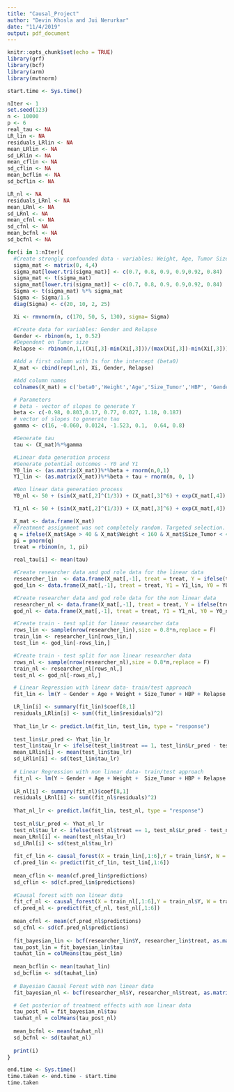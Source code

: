 ```yaml
---
title: "Causal_Project"
author: "Devin Khosla and Jui Nerurkar"
date: "11/4/2019"
output: pdf_document
---
```


```r
knitr::opts_chunk$set(echo = TRUE)
library(grf)
library(bcf)
library(arm)
library(mvtnorm)
```

```r
start.time <- Sys.time()

nIter <- 1
set.seed(123)
n <- 10000
p <- 6
real_tau <- NA
LR_lin <- NA
residuals_LRlin <- NA
mean_LRlin <- NA
sd_LRlin <- NA
mean_cflin <- NA
sd_cflin <- NA
mean_bcflin <- NA
sd_bcflin <- NA

LR_nl <- NA
residuals_LRnl <- NA
mean_LRnl <- NA
sd_LRnl <- NA
mean_cfnl <- NA
sd_cfnl <- NA
mean_bcfnl <- NA
sd_bcfnl <- NA

for(i in 1:nIter){
  #Create strongly confounded data - variables: Weight, Age, Tumor Size and Blood Pressure
  sigma_mat <- matrix(0, 4,4)
  sigma_mat[lower.tri(sigma_mat)] <- c(0.7, 0.8, 0.9, 0.9,0.92, 0.84)
  sigma_mat <- t(sigma_mat)
  sigma_mat[lower.tri(sigma_mat)] <- c(0.7, 0.8, 0.9, 0.9,0.92, 0.84)
  Sigma <- t(sigma_mat) %*% sigma_mat
  Sigma <- Sigma/1.5
  diag(Sigma) <- c(20, 10, 2, 25)

  Xi <- rmvnorm(n, c(170, 50, 5, 130), sigma= Sigma)

  #Create data for variables: Gender and Relapse
  Gender <- rbinom(n, 1, 0.52)
  #Dependent on Tumor size
  Relapse <- rbinom(n,1,((Xi[,3]-min(Xi[,3]))/(max(Xi[,3])-min(Xi[,3]))))

  #Add a first column with 1s for the intercept (beta0)
  X_mat <- cbind(rep(1,n), Xi, Gender, Relapse)

  #Add column names
  colnames(X_mat) = c('beta0','Weight','Age','Size_Tumor','HBP', 'Gender','Relapse')

  # Parameters
  # beta - vector of slopes to generate Y
  beta <- c(-0.98, 0.803,0.17, 0.77, 0.027, 1.18, 0.187)
  # vector of slopes to generate tau
  gamma <- c(16, -0.060, 0.0124, -1.523, 0.1,  0.64, 0.8)

  #Generate tau
  tau <- (X_mat)%*%gamma

  #Linear data generation process
  #Generate potential outcomes - Y0 and Y1
  Y0_lin <- (as.matrix(X_mat))%*%beta + rnorm(n,0,1)
  Y1_lin <- (as.matrix(X_mat))%*%beta + tau + rnorm(n, 0, 1)

  #Non linear data generation process
  Y0_nl <- 50 + (sin(X_mat[,2]^(1/3)) + (X_mat[,3]^6) + exp(X_mat[,4]) + X_mat[,5]) *(10^-9) + rbeta(n,0.5,1/3)

  Y1_nl <- 50 + (sin(X_mat[,2]^(1/3)) + (X_mat[,3]^6) + exp(X_mat[,4]) + X_mat[,5]) *(10^-9) + rbeta(n,0.5,1/3) + tau

  X_mat <- data.frame(X_mat)
  #Treatment assignment was not completely random. Targeted selection.
  q = ifelse(X_mat$Age > 40 & X_mat$Weight < 160 & X_mat$Size_Tumor < 4 & X_mat$Relapse == 0, -1, 1)
  pi = pnorm(q)
  treat = rbinom(n, 1, pi)

  real_tau[i] <- mean(tau)

  #Create researcher data and god role data for the linear data
  researcher_lin  <- data.frame(X_mat[,-1], treat = treat, Y = ifelse(treat == 1, Y1_lin, Y0_lin))
  god_lin <- data.frame(X_mat[,-1], treat = treat, Y1 = Y1_lin, Y0 = Y0_lin, tau = tau)

  #Create researcher data and god role data for the non linear data
  researcher_nl <- data.frame(X_mat[,-1], treat = treat, Y = ifelse(treat == 1, Y1_nl, Y0_nl))
  god_nl <- data.frame(X_mat[,-1], treat = treat, Y1 = Y1_nl, Y0 = Y0_nl, tau = tau)

  #Create train - test split for linear researcher data
  rows_lin <- sample(nrow(researcher_lin),size = 0.8*n,replace = F)
  train_lin <- researcher_lin[rows_lin,]
  test_lin <- god_lin[-rows_lin,]

  #Create train - test split for non linear researcher data
  rows_nl <- sample(nrow(researcher_nl),size = 0.8*n,replace = F)
  train_nl <- researcher_nl[rows_nl,]
  test_nl <- god_nl[-rows_nl,]

  # Linear Regression with linear data- train/test approach
  fit_lin <- lm(Y ~ Gender + Age + Weight + Size_Tumor + HBP + Relapse + treat,data = train_lin)

  LR_lin[i] <- summary(fit_lin)$coef[8,1]
  residuals_LRlin[i] <- sum((fit_lin$residuals)^2)
  
  Yhat_lin_lr <- predict.lm(fit_lin, test_lin, type = "response")
 
  test_lin$Lr_pred <- Yhat_lin_lr
  test_lin$tau_lr <- ifelse(test_lin$treat == 1, test_lin$Lr_pred - test_lin$Y0, test_lin$Y1 - test_lin$Lr_pred) 
  mean_LRlin[i] <- mean(test_lin$tau_lr)
  sd_LRlin[i] <- sd(test_lin$tau_lr)
  
  # Linear Regression with non linear data- train/test approach
  fit_nl <- lm(Y ~ Gender + Age + Weight +  Size_Tumor + HBP + Relapse + treat,data = train_nl)
  
  LR_nl[i] <- summary(fit_nl)$coef[8,1]
  residuals_LRnl[i] <- sum((fit_nl$residuals)^2)
  
  Yhat_nl_lr <- predict.lm(fit_lin, test_nl, type = "response")
  
  test_nl$Lr_pred <- Yhat_nl_lr
  test_nl$tau_lr <- ifelse(test_nl$treat == 1, test_nl$Lr_pred - test_nl$Y0, test_nl$Y1 - test_nl$Lr_pred) 
  mean_LRnl[i] <- mean(test_nl$tau_lr)
  sd_LRnl[i] <- sd(test_nl$tau_lr)
  
  fit_cf_lin <- causal_forest(X = train_lin[,1:6],Y = train_lin$Y, W = train_lin$treat)
  cf.pred_lin <- predict(fit_cf_lin, test_lin[,1:6])
  
  mean_cflin <- mean(cf.pred_lin$predictions)
  sd_cflin <- sd(cf.pred_lin$predictions)
  
  #Causal forest with non linear data
  fit_cf_nl <- causal_forest(X = train_nl[,1:6],Y = train_nl$Y, W = train_nl$treat)
  cf.pred_nl <- predict(fit_cf_nl, test_nl[,1:6])
  
  mean_cfnl <- mean(cf.pred_nl$predictions)
  sd_cfnl <- sd(cf.pred_nl$predictions)
  
  fit_bayesian_lin <- bcf(researcher_lin$Y, researcher_lin$treat, as.matrix(researcher_lin[,1:6]),as.matrix(researcher_lin[,1:6]), pihat = pi, nburn = 2000, nsim = 2000)
  tau_post_lin = fit_bayesian_lin$tau
  tauhat_lin = colMeans(tau_post_lin)
  
  mean_bcflin <- mean(tauhat_lin)
  sd_bcflin <- sd(tauhat_lin)
  
  # Bayesian Causal Forest with non linear data
  fit_bayesian_nl <- bcf(researcher_nl$Y, researcher_nl$treat, as.matrix(researcher_nl[,1:6]),as.matrix(researcher_nl[,1:6]), pihat = pi, nburn = 2000, nsim = 2000)

  # Get posterior of treatment effects with non linear data
  tau_post_nl = fit_bayesian_nl$tau
  tauhat_nl = colMeans(tau_post_nl)
  
  mean_bcfnl <- mean(tauhat_nl)
  sd_bcfnl <- sd(tauhat_nl)
  
  print(i)
}

end.time <- Sys.time()
time.taken <- end.time - start.time
time.taken
```





